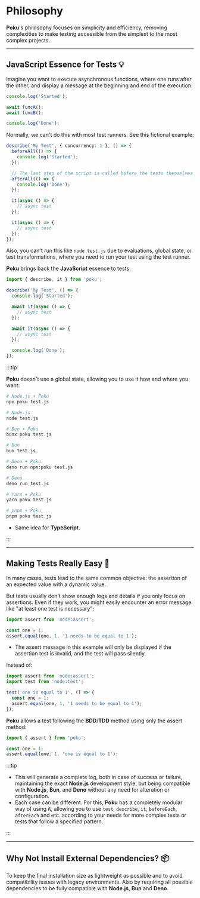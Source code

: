 # Philosophy

**Poku**'s philosophy focuses on simplicity and efficiency, removing complexities to make testing accessible from the simplest to the most complex projects.

<hr />

## JavaScript Essence for Tests 💡

Imagine you want to execute asynchronous functions, where one runs after the other, and display a message at the beginning and end of the execution:

```ts
console.log('Started');

await funcA();
await funcB();

console.log('Done');
```

Normally, we can't do this with most test runners.
See this fictional example:

```ts
describe('My Test', { concurrency: 1 }, () => {
  beforeAll(() => {
    console.log('Started');
  });

  // The last step of the script is called before the tests themselves
  afterAll(() => {
    console.log('Done');
  });

  it(async () => {
    // async test
  });

  it(async () => {
    // async test
  });
});
```

Also, you can't run this like `node test.js` due to evaluations, global state, or test transformations, where you need to run your test using the test runner.

**Poku** brings back the **JavaScript** essence to tests:

```ts
import { describe, it } from 'poku';

describe('My Test', () => {
  console.log('Started');

  await it(async () => {
    // async test
  });

  await it(async () => {
    // async test
  });

  console.log('Done');
});
```

:::tip

**Poku** doesn't use a global state, allowing you to use it how and where you want:

```sh
# Node.js + Poku
npx poku test.js

# Node.js
node test.js

# Bun + Poku
bunx poku test.js

# Bun
bun test.js

# Deno + Poku
deno run npm:poku test.js

# Deno
deno run test.js

# Yarn + Poku
yarn poku test.js

# pnpm + Poku
pnpm poku test.js
```

- Same idea for **TypeScript**.

:::

<hr />

## Making Tests Really Easy 🌱

In many cases, tests lead to the same common objective: the assertion of an expected value with a dynamic value.

But tests usually don't show enough logs and details if you only focus on assertions. Even if they work, you might easily encounter an error message like "at least one test is necessary":

```ts
import assert from 'node:assert';

const one = 1;
assert.equal(one, 1, '1 needs to be equal to 1');
```

- The assert message in this example will only be displayed if the assertion test is invalid, and the test will pass silently.

Instead of:

```ts
import assert from 'node:assert';
import test from 'node:test';

test('one is equal to 1', () => {
  const one = 1;
  assert.equal(one, 1, '1 needs to be equal to 1');
});
```

**Poku** allows a test following the **BDD**/**TDD** method using only the assert method:

```ts
import { assert } from 'poku';

const one = 1;
assert.equal(one, 1, 'one is equal to 1');
```

:::tip

- This will generate a complete log, both in case of success or failure, maintaining the exact **Node.js** development style, but being compatible with **Node.js**, **Bun**, and **Deno** without any need for alteration or configuration.
- Each case can be different. For this, **Poku** has a completely modular way of using it, allowing you to use `test`, `describe`, `it`, `beforeEach`, `afterEach` and etc. according to your needs for more complex tests or tests that follow a specified pattern.

:::

<hr />

## Why Not Install External Dependencies? 📦

To keep the final installation size as lightweight as possible and to avoid compatibility issues with legacy environments.
Also by requiring all possible dependencies to be fully compatible with **Node.js**, **Bun** and **Deno**.
